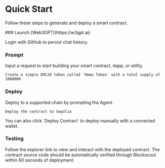 
# Quick Start

Follow these steps to generate and deploy a smart contract.

<Steps>
### Launch [Web3GPT](https://w3gpt.ai)

<Callout type="info">Login with GitHub to persist chat history.</Callout>

### Prompt

Input a request to start building your smart contract, dapp, or utility.

```plaintext
Create a simple ERC20 token called 'Demo Token' with a total supply of 1000000
```

### Deploy

Deploy to a supported chain by prompting the Agent.

```plaintext
Deploy the contract to Sepolia
```

<Callout type="info">
  You can also click `Deploy Contract` to deploy manually with a connected
  wallet.
</Callout>

### Testing

Follow the explorer link to view and interact with the deployed contract. The contract source code should be automatically verified through Blockscout within 60 seconds of deployment.

</Steps>
